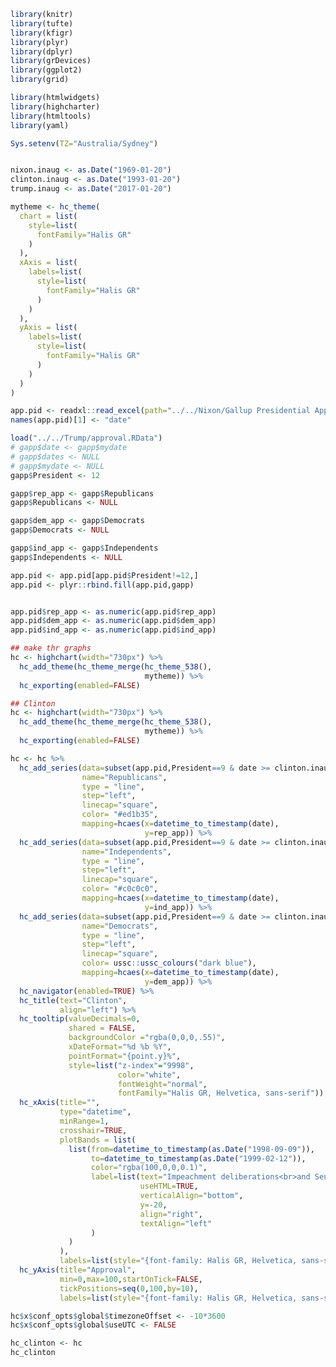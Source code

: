 ```r
library(knitr)
library(tufte)
library(kfigr)
library(plyr)
library(dplyr)
library(grDevices)
library(ggplot2)
library(grid)

library(htmlwidgets)
library(highcharter)
library(htmltools)
library(yaml)

Sys.setenv(TZ="Australia/Sydney")


nixon.inaug <- as.Date("1969-01-20")
clinton.inaug <- as.Date("1993-01-20")
trump.inaug <- as.Date("2017-01-20")

mytheme <- hc_theme(
  chart = list(
    style=list(
      fontFamily="Halis GR"
    )
  ),
  xAxis = list(
    labels=list(
      style=list(
        fontFamily="Halis GR"
      )
    )
  ),
  yAxis = list(
    labels=list(
      style=list(
        fontFamily="Halis GR"
      )
    )
  )
)

app.pid <- readxl::read_excel(path="../../Nixon/Gallup Presidential Approval by Party ID, 1953-2017.xls")
names(app.pid)[1] <- "date"

load("../../Trump/approval.RData")
# gapp$date <- gapp$mydate
# gapp$dates <- NULL
# gapp$mydate <- NULL
gapp$President <- 12

gapp$rep_app <- gapp$Republicans
gapp$Republicans <- NULL

gapp$dem_app <- gapp$Democrats
gapp$Democrats <- NULL

gapp$ind_app <- gapp$Independents
gapp$Independents <- NULL

app.pid <- app.pid[app.pid$President!=12,]
app.pid <- plyr::rbind.fill(app.pid,gapp)


app.pid$rep_app <- as.numeric(app.pid$rep_app)
app.pid$dem_app <- as.numeric(app.pid$dem_app)
app.pid$ind_app <- as.numeric(app.pid$ind_app)

## make thr graphs
hc <- highchart(width="730px") %>% 
  hc_add_theme(hc_theme_merge(hc_theme_538(),
                              mytheme)) %>%
  hc_exporting(enabled=FALSE)

```

```r
## Clinton
hc <- highchart(width="730px") %>% 
  hc_add_theme(hc_theme_merge(hc_theme_538(),
                              mytheme)) %>%
  hc_exporting(enabled=FALSE)

hc <- hc %>%
  hc_add_series(data=subset(app.pid,President==9 & date >= clinton.inaug),
                name="Republicans",
                type = "line",
                step="left",
                linecap="square",
                color= "#ed1b35",
                mapping=hcaes(x=datetime_to_timestamp(date),
                              y=rep_app)) %>%
  hc_add_series(data=subset(app.pid,President==9 & date >= clinton.inaug),
                name="Independents",
                type = "line",
                step="left",
                linecap="square",
                color= "#c0c0c0",
                mapping=hcaes(x=datetime_to_timestamp(date),
                              y=ind_app)) %>%
  hc_add_series(data=subset(app.pid,President==9 & date >= clinton.inaug),
                name="Democrats",
                type = "line",
                step="left",
                linecap="square",
                color= ussc::ussc_colours("dark blue"),
                mapping=hcaes(x=datetime_to_timestamp(date),
                              y=dem_app)) %>%
  hc_navigator(enabled=TRUE) %>%
  hc_title(text="Clinton",
           align="left") %>%
  hc_tooltip(valueDecimals=0,
             shared = FALSE,
             backgroundColor ="rgba(0,0,0,.55)",
             xDateFormat="%d %b %Y",
             pointFormat="{point.y}%",
             style=list("z-index"="9998",
                        color="white",
                        fontWeight="normal",
                        fontFamily="Halis GR, Helvetica, sans-serif")) %>%
  hc_xAxis(title="",
           type="datetime",
           minRange=1,
           crosshair=TRUE,
           plotBands = list(
             list(from=datetime_to_timestamp(as.Date("1998-09-09")),
                  to=datetime_to_timestamp(as.Date("1999-02-12")),
                  color="rgba(100,0,0,0.1)",
                  label=list(text="Impeachment deliberations<br>and Senate trial",
                             useHTML=TRUE,
                             verticalAlign="bottom",
                             y=-20,
                             align="right",
                             textAlign="left"
                  )
             )
           ),
           labels=list(style="{font-family: Halis GR, Helvetica, sans-serif;}")) %>%
  hc_yAxis(title="Approval",
           min=0,max=100,startOnTick=FALSE,
           tickPositions=seq(0,100,by=10),
           labels=list(style="{font-family: Halis GR, Helvetica, sans-serif;}"))

hc$x$conf_opts$global$timezoneOffset <- -10*3600
hc$x$conf_opts$global$useUTC <- FALSE

hc_clinton <- hc
hc_clinton
```

